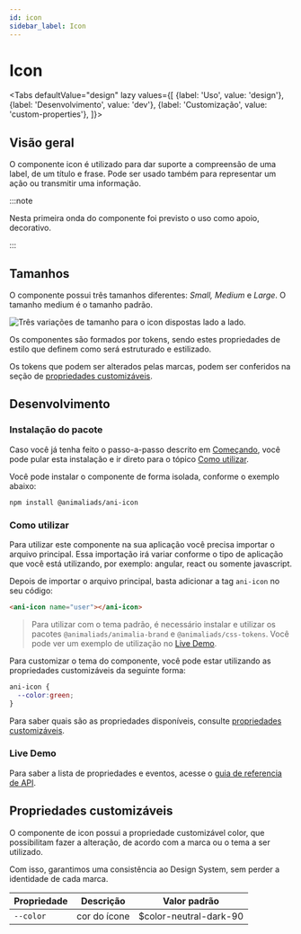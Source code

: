 ```yaml
---
id: icon
sidebar_label: Icon
---
```






# Icon

<Tabs
  defaultValue="design"
  lazy
  values={[
    {label: 'Uso', value: 'design'},
    {label: 'Desenvolvimento', value: 'dev'},
    {label: 'Customização', value: 'custom-properties'},
  ]}>

  <TabItem value="design">

## Visão geral

O componente icon é utilizado para dar suporte a compreensão de uma label, de um título e frase. Pode ser usado também para representar um ação ou transmitir uma informação.

:::note

Nesta primeira onda do componente foi previsto o uso como apoio, decorativo.

:::
## Tamanhos

O componente possui três tamanhos diferentes: *Small,* *Medium* e *Large*. O tamanho medium é o tamanho padrão.

<img
  src={iconSize}
  alt="Três variações de tamanho para o icon dispostas lado a lado."
/>

Os componentes são formados por tokens, sendo estes propriedades de estilo que definem como será estruturado e estilizado. 

Os tokens que podem ser alterados pelas marcas, podem ser conferidos na seção de [propriedades customizáveis](#propriedades-customizáveis).
</TabItem>

<TabItem value="dev">

## Desenvolvimento

### Instalação do pacote

Caso você já tenha feito o passo-a-passo descrito em [Começando](?path=/docs/começando--page),
você pode pular esta instalação e ir direto para o tópico [Como utilizar](#como-utilizar).

Você pode instalar o componente de forma isolada, conforme o exemplo abaixo:

```
npm install @animaliads/ani-icon
```

### Como utilizar

Para utilizar este componente na sua aplicação você precisa importar o arquivo principal.
Essa importação irá variar conforme o tipo de aplicação que você está utilizando, por exemplo: angular, react ou
somente javascript.

Depois de importar o arquivo principal, basta adicionar a tag `ani-icon` no seu código:

```html
<ani-icon name="user"></ani-icon>
```

> Para utilizar com o tema padrão, é necessário instalar e utilizar os pacotes `@animaliads/animalia-brand`
> e `@animaliads/css-tokens`. Você pode ver um exemplo de utilização no [Live Demo](#live-demo).

Para customizar o tema do componente, você pode estar utilizando as propriedades customizáveis
da seguinte forma:

```css
ani-icon {
  --color:green;
}
```

Para saber quais são as propriedades disponíveis, consulte [propriedades customizáveis](#propriedades-customizáveis).

### Live Demo

<LiveDemoComponent
  react="https://stackblitz.com/edit/react-ani-icon?embed=1&file=src/App.js"
/>

Para saber a lista de propriedades e eventos, acesse o [guia de referencia de API](/docs/api-icon--sample).

</TabItem>

<TabItem value="custom-properties">


## Propriedades customizáveis

O componente de icon possui a propriedade customizável color, que possibilitam fazer a alteração, de acordo com a marca ou o tema a ser utilizado.

Com isso, garantimos uma consistência ao Design System, sem perder a identidade de cada marca.

| Propriedade          | Descrição                                     | Valor padrão            |
| -------------------- | --------------------------------------------- | ----------------------- |
| `--color `           | cor do ícone                                  | $color-neutral-dark-90  |

</TabItem>
</Tabs>